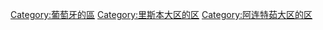 [[Category:葡萄牙的區|Category:葡萄牙的區]]
[[Category:里斯本大区的区|Category:里斯本大区的区]]
[[Category:阿连特茹大区的区|Category:阿连特茹大区的区]]